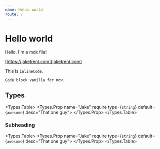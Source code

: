 ```yaml
---
name: Hello world
route: /
---
```



# Hello world

Hello, I'm a mdx file!

[https://jaketrent.com](jaketrent.com)

This is `inlineCode`.

```
Code block vanilla for now.
```

## Types

<Types.Table>
  <Types.Prop name="Jake" require type={<code>string</code>} default={<code>awesome</code>} desc="That one guy">
  </Types.Prop>
</Types.Table>

### Subheading

<Types.Table>
  <Types.Prop name="Jake" require type={<code>string</code>} default={<code>awesome</code>} desc="That one guy">
  </Types.Prop>
</Types.Table>
